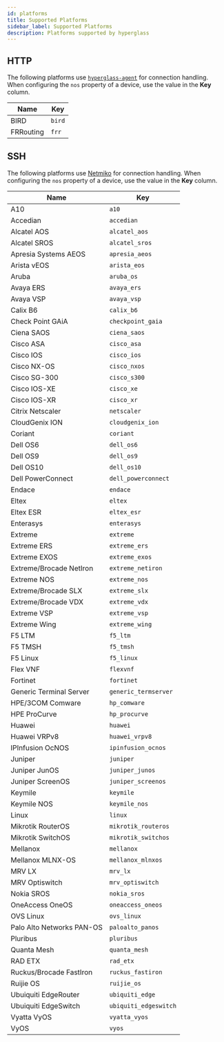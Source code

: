 ```yaml
---
id: platforms
title: Supported Platforms
sidebar_label: Supported Platforms
description: Platforms supported by hyperglass
---
```


## HTTP

The following platforms use [`hyperglass-agent`](https://github.com/checktheroads/hyperglass-agent) for connection handling. When configuring the `nos` property of a device, use the value in the **Key** column.

| Name      | Key    |
| --------- | ------ |
| BIRD      | `bird` |
| FRRouting | `frr`  |

## SSH

The following platforms use [Netmiko](https://github.com/ktbyers/netmiko) for connection handling. When configuring the `nos` property of a device, use the value in the **Key** column.

| Name                      | Key                   |
| ------------------------- | --------------------- |
| A10                       | `a10`                 |
| Accedian                  | `accedian`            |
| Alcatel AOS               | `alcatel_aos`         |
| Alcatel SROS              | `alcatel_sros`        |
| Apresia Systems AEOS      | `apresia_aeos`        |
| Arista vEOS               | `arista_eos`          |
| Aruba                     | `aruba_os`            |
| Avaya ERS                 | `avaya_ers`           |
| Avaya VSP                 | `avaya_vsp`           |
| Calix B6                  | `calix_b6`            |
| Check Point GAiA          | `checkpoint_gaia`     |
| Ciena SAOS                | `ciena_saos`          |
| Cisco ASA                 | `cisco_asa`           |
| Cisco IOS                 | `cisco_ios`           |
| Cisco NX-OS               | `cisco_nxos`          |
| Cisco SG-300              | `cisco_s300`          |
| Cisco IOS-XE              | `cisco_xe`            |
| Cisco IOS-XR              | `cisco_xr`            |
| Citrix Netscaler          | `netscaler`           |
| CloudGenix ION            | `cloudgenix_ion`      |
| Coriant                   | `coriant`             |
| Dell OS6                  | `dell_os6`            |
| Dell OS9                  | `dell_os9`            |
| Dell OS10                 | `dell_os10`           |
| Dell PowerConnect         | `dell_powerconnect`   |
| Endace                    | `endace`              |
| Eltex                     | `eltex`               |
| Eltex ESR                 | `eltex_esr`           |
| Enterasys                 | `enterasys`           |
| Extreme                   | `extreme`             |
| Extreme ERS               | `extreme_ers`         |
| Extreme EXOS              | `extreme_exos`        |
| Extreme/Brocade NetIron   | `extreme_netiron`     |
| Extreme NOS               | `extreme_nos`         |
| Extreme/Brocade SLX       | `extreme_slx`         |
| Extreme/Brocade VDX       | `extreme_vdx`         |
| Extreme VSP               | `extreme_vsp`         |
| Extreme Wing              | `extreme_wing`        |
| F5 LTM                    | `f5_ltm`              |
| F5 TMSH                   | `f5_tmsh`             |
| F5 Linux                  | `f5_linux`            |
| Flex VNF                  | `flexvnf`             |
| Fortinet                  | `fortinet`            |
| Generic Terminal Server   | `generic_termserver`  |
| HPE/3COM Comware          | `hp_comware`          |
| HPE ProCurve              | `hp_procurve`         |
| Huawei                    | `huawei`              |
| Huawei VRPv8              | `huawei_vrpv8`        |
| IPInfusion OcNOS          | `ipinfusion_ocnos`    |
| Juniper                   | `juniper`             |
| Juniper JunOS             | `juniper_junos`       |
| Juniper ScreenOS          | `juniper_screenos`    |
| Keymile                   | `keymile`             |
| Keymile NOS               | `keymile_nos`         |
| Linux                     | `linux`               |
| Mikrotik RouterOS         | `mikrotik_routeros`   |
| Mikrotik SwitchOS         | `mikrotik_switchos`   |
| Mellanox                  | `mellanox`            |
| Mellanox MLNX-OS          | `mellanox_mlnxos`     |
| MRV LX                    | `mrv_lx`              |
| MRV Optiswitch            | `mrv_optiswitch`      |
| Nokia SROS                | `nokia_sros`          |
| OneAccess OneOS           | `oneaccess_oneos`     |
| OVS Linux                 | `ovs_linux`           |
| Palo Alto Networks PAN-OS | `paloalto_panos`      |
| Pluribus                  | `pluribus`            |
| Quanta Mesh               | `quanta_mesh`         |
| RAD ETX                   | `rad_etx`             |
| Ruckus/Brocade FastIron   | `ruckus_fastiron`     |
| Ruijie OS                 | `ruijie_os`           |
| Ubuiquiti EdgeRouter      | `ubiquiti_edge`       |
| Ubuiquiti EdgeSwitch      | `ubiquiti_edgeswitch` |
| Vyatta VyOS               | `vyatta_vyos`         |
| VyOS                      | `vyos`                |
